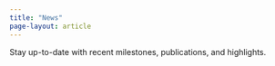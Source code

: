 ```yaml
---
title: "News"
page-layout: article
---
```


Stay up-to-date with recent milestones, publications, and highlights.

::: {.timeline}
<div id="news-list"></div>
:::

<!-- News items are managed in assets/data/news.json -->

```{=html}
<script src="assets/js/news.js"></script>
<script>
  document.addEventListener("DOMContentLoaded", function () {
    if (typeof renderNews === "function") {
      renderNews({
        containerId: "news-list",
        emptyMessage: "News updates coming soon!",
      });
    }
  });
</script>
```
